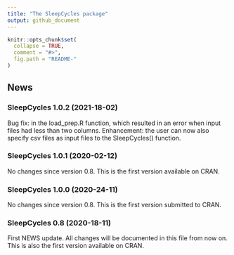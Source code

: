 ```yaml
---
title: "The SleepCycles package"
output: github_document
---
```


<!-- NEWS.md is generated from NEWS.Rmd. Please edit that file -->

```r
knitr::opts_chunk$set(
  collapse = TRUE,
  comment = "#>",
  fig.path = "README-"
)
```

## News
### SleepCycles 1.0.2 (2021-18-02)
Bug fix: in the load_prep.R function, which resulted in an error when input files had less than two columns.
Enhancement: the user can now also specify csv files as input files to the SleepCycles() function.

### SleepCycles 1.0.1 (2020-02-12)
No changes since version 0.8. This is the first version available on CRAN.

### SleepCycles 1.0.0 (2020-24-11)
No changes since version 0.8. This is the first version submitted to CRAN.

### SleepCycles 0.8 (2020-18-11)
First NEWS update. All changes will be documented in this file from now on. 
This is also the first version available on CRAN.
